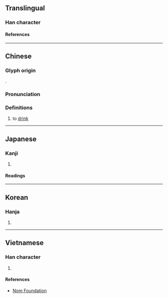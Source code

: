{{character info}}
==Translingual==

===Han character===
{{Han char|rn=76|rad=欠|as=15|sn=19|four=77682|canj=EWNO|ids=⿹欼酉}}

====References====
{{Han ref|kx=0573.020|dkj=16228|dj=0961.010|hdz=32153.110|uh=6B60}}

----

==Chinese==
{{zh-forms|alt=吷}}

===Glyph origin===
{{Han etym}}
{{Han compound|叕|㱃|ls=psc|c1=p|c2=s|abb2=y}}.

===Pronunciation===
{{zh-pron
|m=chuò
|c=zyut3
|md=chiók
|mc=y
|oc=y
|ma=
|cat=v
}}

===Definitions===
{{zh-hanzi}}

# to [[drink]]

----

==Japanese==

===Kanji===
{{ja-kanji|grade=|rs=欠15}}

# {{rfdef|ja|sort=欠15}}

====Readings====
{{ja-readings
|goon=せち
|kanon=せつ
|kun=の-む
}}

----

==Korean==

===Hanja===
{{ko-hanja|철}}

# {{rfdef|ko|sort=欠15}}

----

==Vietnamese==

===Han character===
{{vi-readings|rs=欠15|reading=[[xoét]], [[xuyết]]}}

# {{rfdef|vi|sort=欠15}}

====References====
* [http://nomfoundation.org/common/nom_details.php?codepoint=6b60 Nom Foundation]